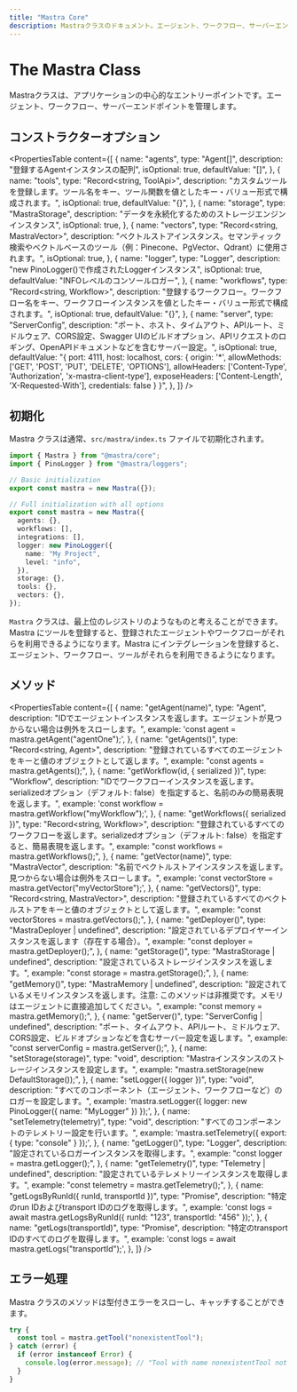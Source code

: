 ```yaml
---
title: "Mastra Core"
description: Mastraクラスのドキュメント。エージェント、ワークフロー、サーバーエンドポイントを管理するためのコアエントリーポイントです。
---
```


# The Mastra Class

Mastraクラスは、アプリケーションの中心的なエントリーポイントです。エージェント、ワークフロー、サーバーエンドポイントを管理します。

## コンストラクターオプション

<PropertiesTable
  content={[
    {
      name: "agents",
      type: "Agent[]",
      description: "登録するAgentインスタンスの配列",
      isOptional: true,
      defaultValue: "[]",
    },
    {
      name: "tools",
      type: "Record<string, ToolApi>",
      description:
        "カスタムツールを登録します。ツール名をキー、ツール関数を値としたキー・バリュー形式で構成されます。",
      isOptional: true,
      defaultValue: "{}",
    },
    {
      name: "storage",
      type: "MastraStorage",
      description: "データを永続化するためのストレージエンジンインスタンス",
      isOptional: true,
    },
    {
      name: "vectors",
      type: "Record<string, MastraVector>",
      description:
        "ベクトルストアインスタンス。セマンティック検索やベクトルベースのツール（例：Pinecone、PgVector、Qdrant）に使用されます。",
      isOptional: true,
    },
    {
      name: "logger",
      type: "Logger",
      description: "new PinoLogger()で作成されたLoggerインスタンス",
      isOptional: true,
      defaultValue: "INFOレベルのコンソールロガー",
    },
    {
      name: "workflows",
      type: "Record<string, Workflow>",
      description:
        "登録するワークフロー。ワークフロー名をキー、ワークフローインスタンスを値としたキー・バリュー形式で構成されます。",
      isOptional: true,
      defaultValue: "{}",
    },
    {
      name: "server",
      type: "ServerConfig",
      description:
        "ポート、ホスト、タイムアウト、APIルート、ミドルウェア、CORS設定、Swagger UIのビルドオプション、APIリクエストのロギング、OpenAPIドキュメントなどを含むサーバー設定。",
      isOptional: true,
      defaultValue:
        "{ port: 4111, host: localhost,  cors: { origin: '*', allowMethods: ['GET', 'POST', 'PUT', 'DELETE', 'OPTIONS'], allowHeaders: ['Content-Type', 'Authorization', 'x-mastra-client-type'], exposeHeaders: ['Content-Length', 'X-Requested-With'], credentials: false } }",
    },
  ]}
/>

## 初期化

Mastra クラスは通常、`src/mastra/index.ts` ファイルで初期化されます。

```typescript copy filename=src/mastra/index.ts
import { Mastra } from "@mastra/core";
import { PinoLogger } from "@mastra/loggers";

// Basic initialization
export const mastra = new Mastra({});

// Full initialization with all options
export const mastra = new Mastra({
  agents: {},
  workflows: [],
  integrations: [],
  logger: new PinoLogger({
    name: "My Project",
    level: "info",
  }),
  storage: {},
  tools: {},
  vectors: {},
});
```

`Mastra` クラスは、最上位のレジストリのようなものと考えることができます。Mastra にツールを登録すると、登録されたエージェントやワークフローがそれらを利用できるようになります。Mastra にインテグレーションを登録すると、エージェント、ワークフロー、ツールがそれらを利用できるようになります。

## メソッド

<PropertiesTable
  content={[
    {
      name: "getAgent(name)",
      type: "Agent",
      description:
        "IDでエージェントインスタンスを返します。エージェントが見つからない場合は例外をスローします。",
      example: 'const agent = mastra.getAgent("agentOne");',
    },
    {
      name: "getAgents()",
      type: "Record<string, Agent>",
      description:
        "登録されているすべてのエージェントをキーと値のオブジェクトとして返します。",
      example: "const agents = mastra.getAgents();",
    },
    {
      name: "getWorkflow(id, { serialized })",
      type: "Workflow",
      description:
        "IDでワークフローインスタンスを返します。serializedオプション（デフォルト: false）を指定すると、名前のみの簡易表現を返します。",
      example: 'const workflow = mastra.getWorkflow("myWorkflow");',
    },
    {
      name: "getWorkflows({ serialized })",
      type: "Record<string, Workflow>",
      description:
        "登録されているすべてのワークフローを返します。serializedオプション（デフォルト: false）を指定すると、簡易表現を返します。",
      example: "const workflows = mastra.getWorkflows();",
    },
    {
      name: "getVector(name)",
      type: "MastraVector",
      description:
        "名前でベクトルストアインスタンスを返します。見つからない場合は例外をスローします。",
      example: 'const vectorStore = mastra.getVector("myVectorStore");',
    },
    {
      name: "getVectors()",
      type: "Record<string, MastraVector>",
      description:
        "登録されているすべてのベクトルストアをキーと値のオブジェクトとして返します。",
      example: "const vectorStores = mastra.getVectors();",
    },
    {
      name: "getDeployer()",
      type: "MastraDeployer | undefined",
      description:
        "設定されているデプロイヤーインスタンスを返します（存在する場合）。",
      example: "const deployer = mastra.getDeployer();",
    },
    {
      name: "getStorage()",
      type: "MastraStorage | undefined",
      description: "設定されているストレージインスタンスを返します。",
      example: "const storage = mastra.getStorage();",
    },
    {
      name: "getMemory()",
      type: "MastraMemory | undefined",
      description:
        "設定されているメモリインスタンスを返します。注意: このメソッドは非推奨です。メモリはエージェントに直接追加してください。",
      example: "const memory = mastra.getMemory();",
    },
    {
      name: "getServer()",
      type: "ServerConfig | undefined",
      description:
        "ポート、タイムアウト、APIルート、ミドルウェア、CORS設定、ビルドオプションなどを含むサーバー設定を返します。",
      example: "const serverConfig = mastra.getServer();",
    },
    {
      name: "setStorage(storage)",
      type: "void",
      description: "Mastraインスタンスのストレージインスタンスを設定します。",
      example: "mastra.setStorage(new DefaultStorage());",
    },
    {
      name: "setLogger({ logger })",
      type: "void",
      description:
        "すべてのコンポーネント（エージェント、ワークフローなど）のロガーを設定します。",
      example:
        'mastra.setLogger({ logger: new PinoLogger({ name: "MyLogger" }) });',
    },
    {
      name: "setTelemetry(telemetry)",
      type: "void",
      description: "すべてのコンポーネントのテレメトリー設定を行います。",
      example: 'mastra.setTelemetry({ export: { type: "console" } });',
    },
    {
      name: "getLogger()",
      type: "Logger",
      description: "設定されているロガーインスタンスを取得します。",
      example: "const logger = mastra.getLogger();",
    },
    {
      name: "getTelemetry()",
      type: "Telemetry | undefined",
      description: "設定されているテレメトリーインスタンスを取得します。",
      example: "const telemetry = mastra.getTelemetry();",
    },
    {
      name: "getLogsByRunId({ runId, transportId })",
      type: "Promise<any>",
      description: "特定のrun IDおよびtransport IDのログを取得します。",
      example:
        'const logs = await mastra.getLogsByRunId({ runId: "123", transportId: "456" });',
    },
    {
      name: "getLogs(transportId)",
      type: "Promise<any>",
      description: "特定のtransport IDのすべてのログを取得します。",
      example: 'const logs = await mastra.getLogs("transportId");',
    },
  ]}
/>

## エラー処理

Mastra クラスのメソッドは型付きエラーをスローし、キャッチすることができます。

```typescript copy
try {
  const tool = mastra.getTool("nonexistentTool");
} catch (error) {
  if (error instanceof Error) {
    console.log(error.message); // "Tool with name nonexistentTool not found"
  }
}
```
